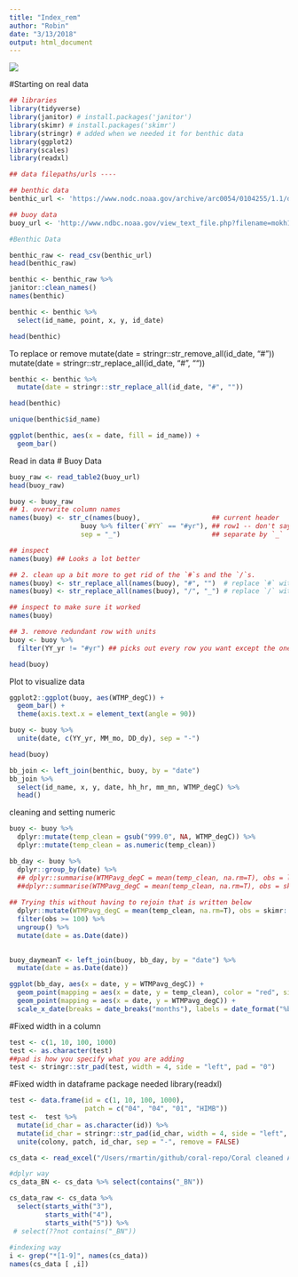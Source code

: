```yaml
---
title: "Index_rem"
author: "Robin"
date: "3/13/2018"
output: html_document
---
```



![](https://github.com/rmartin-ciw/coral-repo/raw/master/example_plot.png)

#Starting on real data

```r
## libraries
library(tidyverse)
library(janitor) # install.packages('janitor')
library(skimr) # install.packages('skimr')
library(stringr) # added when we needed it for benthic data
library(ggplot2)
library(scales)
library(readxl)

## data filepaths/urls ----

## benthic data
benthic_url <- 'https://www.nodc.noaa.gov/archive/arc0054/0104255/1.1/data/0-data/cd08/100308OaAla03m.CSV'

## buoy data
buoy_url <- 'http://www.ndbc.noaa.gov/view_text_file.php?filename=mokh1h2010.txt.gz&dir=data/historical/stdmet/'

#Benthic Data

benthic_raw <- read_csv(benthic_url)
head(benthic_raw)
```

```r
benthic <- benthic_raw %>%
janitor::clean_names()
names(benthic)
```

```r
benthic <- benthic %>%
  select(id_name, point, x, y, id_date)

head(benthic)
```

To replace or remove
mutate(date = stringr::str_remove_all(id_date, "#"))
mutate(date = stringr::str_replace_all(id_date, "#", ""))
```r
benthic <- benthic %>%
  mutate(date = stringr::str_replace_all(id_date, "#", ""))

head(benthic)
```

```r
unique(benthic$id_name)

```

```r
ggplot(benthic, aes(x = date, fill = id_name)) +
  geom_bar()

```

Read in data
# Buoy Data
```r
buoy_raw <- read_table2(buoy_url)
head(buoy_raw)
```

```r
buoy <- buoy_raw
## 1. overwrite column names
names(buoy) <- str_c(names(buoy),                  ## current header
                  buoy %>% filter(`#YY` == "#yr"), ## row1 -- don't say buoy[1,] 
                  sep = "_")                       ## separate by `_`

## inspect
names(buoy) ## Looks a lot better
```

```r
## 2. clean up a bit more to get rid of the `#`s and the `/`s. 
names(buoy) <- str_replace_all(names(buoy), "#", "")  # replace `#` with nothing 
names(buoy) <- str_replace_all(names(buoy), "/", "_") # replace `/` with `_`

## inspect to make sure it worked
names(buoy)
```

```r
## 3. remove redundant row with units
buoy <- buoy %>%
  filter(YY_yr != "#yr") ## picks out every row you want except the one you don't want

head(buoy)
```

Plot to visualize data
```r
ggplot2::ggplot(buoy, aes(WTMP_degC)) +
  geom_bar() +
  theme(axis.text.x = element_text(angle = 90))
```

```r
buoy <- buoy %>%
  unite(date, c(YY_yr, MM_mo, DD_dy), sep = "-")

head(buoy)
```

```r
bb_join <- left_join(benthic, buoy, by = "date")
bb_join %>%
  select(id_name, x, y, date, hh_hr, mm_mn, WTMP_degC) %>%
  head()

```
cleaning and setting numeric
```r
buoy <- buoy %>%
  dplyr::mutate(temp_clean = gsub("999.0", NA, WTMP_degC)) %>%
  dplyr::mutate(temp_clean = as.numeric(temp_clean))

```

```r
bb_day <- buoy %>%
  dplyr::group_by(date) %>%
  ## dplyr::summarise(WTMPavg_degC = mean(temp_clean, na.rm=T), obs = length(which(is.na(temp_clean) == F))) %>%
  ##dplyr::summarise(WTMPavg_degC = mean(temp_clean, na.rm=T), obs = skimr::n_complete(temp_clean)) %>%
  
## Trying this without having to rejoin that is written below
  dplyr::mutate(WTMPavg_degC = mean(temp_clean, na.rm=T), obs = skimr::n_complete(temp_clean)) %>%
  filter(obs >= 100) %>%
  ungroup() %>%
  mutate(date = as.Date(date))
  
```

```r
buoy_daymeanT <- left_join(buoy, bb_day, by = "date") %>%
  mutate(date = as.Date(date))
```

```r
ggplot(bb_day, aes(x = date, y = WTMPavg_degC)) +
  geom_point(mapping = aes(x = date, y = temp_clean), color = "red", size = 0.2) +
  geom_point(mapping = aes(x = date, y = WTMPavg_degC)) +
  scale_x_date(breaks = date_breaks("months"), labels = date_format("%b-%y"))
```

#Fixed width in a column
```r
test <- c(1, 10, 100, 1000)
test <- as.character(test)
##pad is how you specify what you are adding
test <- stringr::str_pad(test, width = 4, side = "left", pad = "0")
```

#Fixed width in dataframe
package needed library(readxl)

```r
test <- data.frame(id = c(1, 10, 100, 1000), 
                   patch = c("04", "04", "01", "HIMB"))
test <-  test %>%
  mutate(id_char = as.character(id)) %>%
  mutate(id_char = stringr::str_pad(id_char, width = 4, side = "left", pad = "0")) %>%
  unite(colony, patch, id_char, sep = "-", remove = FALSE) 

```

```r
cs_data <- read_excel("/Users/rmartin/github/coral-repo/Coral cleaned ASD (Updated 24Feb2018).xlsx", sheet = "Spec_Chl_PLSR_ASD")

#dplyr way
cs_data_BN <- cs_data %>% select(contains("_BN"))

cs_data_raw <- cs_data %>% 
  select(starts_with("3"),
         starts_with("4"),
         starts_with("5")) %>%
 # select(??not contains("_BN"))
  
#indexing way
i <- grep("*[1-9]", names(cs_data))
names(cs_data [ ,i])


```